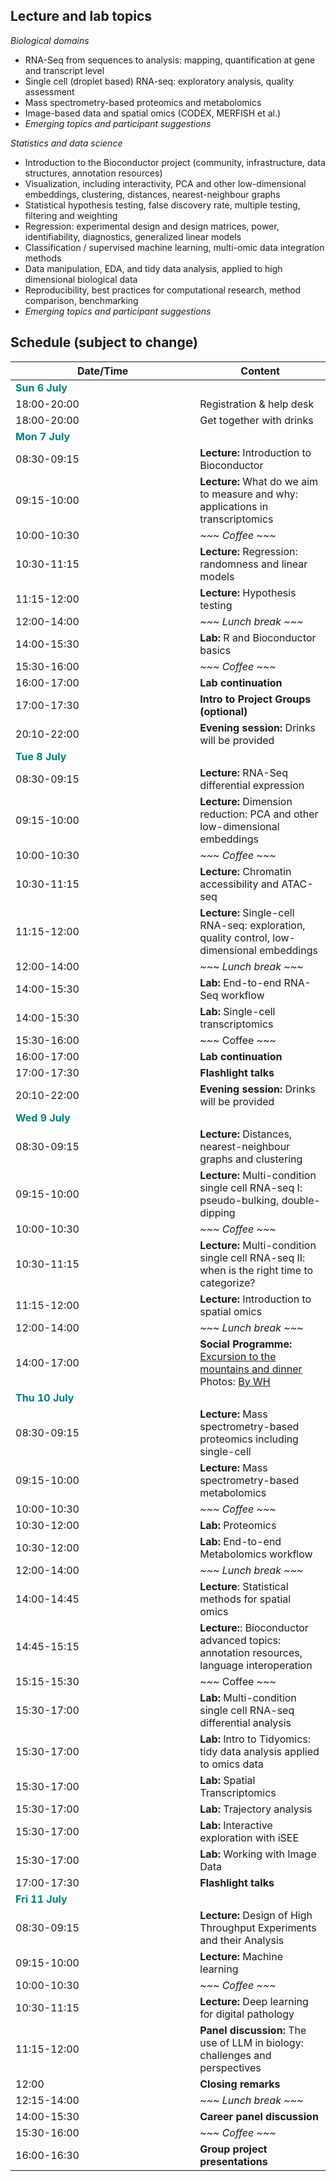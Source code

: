 ## Lecture and lab topics

*Biological domains*

-   RNA-Seq from sequences to analysis: mapping, quantification at gene and transcript level
-   Single cell (droplet based) RNA-seq: exploratory analysis, quality assessment
-   Mass spectrometry-based proteomics and metabolomics
-   Image-based data and spatial omics (CODEX, MERFISH et al.)
-   *Emerging topics and participant suggestions*

*Statistics and data science*

-   Introduction to the Bioconductor project (community, infrastructure, data structures, annotation resources)
-   Visualization, including interactivity, PCA and other low-dimensional embeddings, clustering, distances, nearest-neighbour graphs
-   Statistical hypothesis testing, false discovery rate, multiple testing, filtering and weighting
-   Regression: experimental design and design matrices, power, identifiability, diagnostics, generalized linear models
-   Classification / supervised machine learning, multi-omic data integration methods
-   Data manipulation, EDA, and tidy data analysis, applied to high dimensional biological data
-   Reproducibility, best practices for computational research, method comparison, benchmarking
-   *Emerging topics and participant suggestions*

## Schedule (subject to change)

| Date/Time                                 | Content                                                                                                                                      |
|------------------------------------------|------------------------------|
| <font color="teal">**Sun 6 July**</font>  |                                                                                                                                              |
| 18:00-20:00                               | Registration & help desk                                                                                                                     |
| 18:00-20:00                               | Get together with drinks                                                                                                                     |
| <font color="teal">**Mon 7 July**</font>  |                                                                                                                                              |
| 08:30-09:15                               | **Lecture:** Introduction to Bioconductor                                                                                                    |
| 09:15-10:00                               | **Lecture:** What do we aim to measure and why: applications in transcriptomics                                                              |
| 10:00-10:30                               | *\~\~\~ Coffee \~\~\~*                                                                                                                       |
| 10:30-11:15                               | **Lecture:** Regression: randomness and linear models                                                                                        |
| 11:15-12:00                               | **Lecture:** Hypothesis testing                                                                                                              |
| 12:00-14:00                               | *\~\~\~ Lunch break \~\~\~*                                                                                                                  |
| 14:00-15:30                               | **Lab:** R and Bioconductor basics                                                                                                           |
| 15:30-16:00                               | *\~\~\~ Coffee \~\~\~*                                                                                                                       |
| 16:00-17:00                               | **Lab continuation**                                                                                                                         |
| 17:00-17:30                               | **Intro to Project Groups (optional)**                                                                                                       |
| 20:10-22:00                               | **Evening session:** Drinks will be provided                                                                                                 |
| <font color="teal">**Tue 8 July**</font>  |                                                                                                                                              |
| 08:30-09:15                               | **Lecture:** RNA-Seq differential expression                                                                                                 |
| 09:15-10:00                               | **Lecture:** Dimension reduction: PCA and other low-dimensional embeddings                                                                   |
| 10:00-10:30                               | *\~\~\~ Coffee \~\~\~*                                                                                                                       |
| 10:30-11:15                               | **Lecture:** Chromatin accessibility and ATAC-seq                                                                                            |
| 11:15-12:00                               | **Lecture:** Single-cell RNA-seq: exploration, quality control, low-dimensional embeddings                                                   |
| 12:00-14:00                               | *\~\~\~ Lunch break \~\~\~*                                                                                                                  |
| 14:00-15:30                               | **Lab:** End-to-end RNA-Seq workflow                                                                                                         |
| 14:00-15:30                               | **Lab:** Single-cell transcriptomics                                                                                                         |
| 15:30-16:00                               | \~\~\~ Coffee \~\~\~                                                                                                                         |
| 16:00-17:00                               | **Lab continuation**                                                                                                                         |
| 17:00-17:30                               | **Flashlight talks**                                                                                                                         |
| 20:10-22:00                               | **Evening session:** Drinks will be provided                                                                                                 |
| <font color="teal">**Wed 9 July**</font>  |                                                                                                                                              |
| 08:30-09:15                               | **Lecture:** Distances, nearest-neighbour graphs and clustering                                                                              |
| 09:15-10:00                               | **Lecture:** Multi-condition single cell RNA-seq I: pseudo-bulking, double-dipping                                                           |
| 10:00-10:30                               | *\~\~\~ Coffee \~\~\~*                                                                                                                       |
| 10:30-11:15                               | **Lecture:** Multi-condition single cell RNA-seq II: when is the right time to categorize?                                                   |
| 11:15-12:00                               | **Lecture:** Introduction to spatial omics                                                                                                   |
| 12:00-14:00                               | *\~\~\~ Lunch break \~\~\~*                                                                                                                  |
| 14:00-17:00                               | **Social Programme:** [Excursion to the mountains and dinner](../about/#social) Photos: [By WH](https://photos.app.goo.gl/8SLt6fHGoGiTNEMT8) |
| <font color="teal">**Thu 10 July**</font> |                                                                                                                                              |
| 08:30-09:15                               | **Lecture:** Mass spectrometry-based proteomics including single-cell                                                                        |
| 09:15-10:00                               | **Lecture:** Mass spectrometry-based metabolomics                                                                                            |
| 10:00-10:30                               | *\~\~\~ Coffee \~\~\~*                                                                                                                       |
| 10:30-12:00                               | **Lab:** Proteomics                                                                                                                          |
| 10:30-12:00                               | **Lab:** End-to-end Metabolomics workflow                                                                                                    |
| 12:00-14:00                               | *\~\~\~ Lunch break \~\~\~*                                                                                                                  |
| 14:00-14:45                               | **Lecture**: Statistical methods for spatial omics                                                                                           |
| 14:45-15:15                               | **Lecture:**: Bioconductor advanced topics: annotation resources, language interoperation                                                    |
| 15:15-15:30                               | \~\~\~ Coffee \~\~\~                                                                                                                         |
| 15:30-17:00                               | **Lab:** Multi-condition single cell RNA-seq differential analysis                                                                           |
| 15:30-17:00                               | **Lab:** Intro to Tidyomics: tidy data analysis applied to omics data                                                                        |
| 15:30-17:00                               | **Lab:** Spatial Transcriptomics                                                                                                             |
| 15:30-17:00                               | **Lab:** Trajectory analysis                                                                                                                 |
| 15:30-17:00                               | **Lab:** Interactive exploration with iSEE                                                                                                   |
| 15:30-17:00                               | **Lab:** Working with Image Data                                                                                                             |
| 17:00-17:30                               | **Flashlight talks**                                                                                                                         |
| <font color="teal">**Fri 11 July**</font> |                                                                                                                                              |
| 08:30-09:15                               | **Lecture:** Design of High Throughput Experiments and their Analysis                                                                        |
| 09:15-10:00                               | **Lecture:** Machine learning                                                                                                                |
| 10:00-10:30                               | *\~\~\~ Coffee \~\~\~*                                                                                                                       |
| 10:30-11:15                               | **Lecture:** Deep learning for digital pathology                                                                                             |
| 11:15-12:00                               | **Panel discussion:** The use of LLM in biology: challenges and perspectives                                                                 |
| 12:00                                     | **Closing remarks**                                                                                                                          |
| 12:15-14:00                               | *\~\~\~ Lunch break \~\~\~*                                                                                                                  |
| 14:00-15:30                               | **Career panel discussion**                                                                                                                  |
| 15:30-16:00                               | *\~\~\~ Coffee \~\~\~*                                                                                                                       |
| 16:00-16:30                               | **Group project presentations**                                                                                                              |
